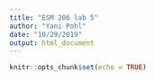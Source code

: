```yaml
---
title: "ESM 206 lab 5"
author: "Yani Pohl"
date: "10/29/2019"
output: html_document
---
```


```r
knitr::opts_chunk$set(echo = TRUE)
```

